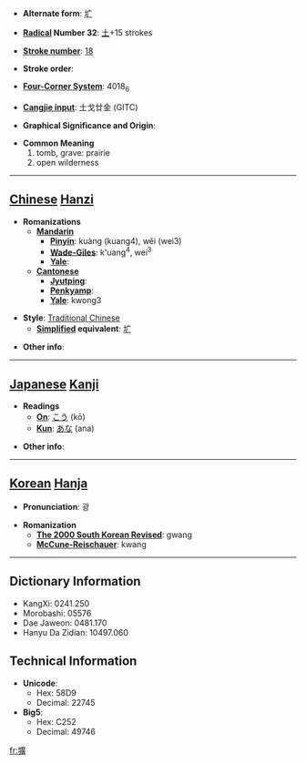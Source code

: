 * '''Alternate form''': [[圹]]

* '''[[Wiktionary:Chinese radical index| Radical]] Number 32''': [[Wiktionary:Chinese radical index 土|土]]+15 strokes

* '''[[Wiktionary:Chinese total strokes index|Stroke number]]''': [[Wiktionary:Chinese total strokes index 18|18]]

* '''Stroke order''': 

* '''[[Wiktionary:Chinese four corner index|Four-Corner System]]''': 4018<sub>6</sub>

* '''[[Wiktionary:Chinese Cangjie index|Cangjie input]]''': 土戈廿金 (GITC)

* '''Graphical Significance and Origin''': 

* '''Common Meaning'''
*#tomb, grave: prairie
*# open wilderness


----

== [[Chinese]] [[Hanzi]] ==

* '''Romanizations'''
** '''[[Mandarin]]'''
*** '''[[Pinyin]]''': kuàng (kuang4), wěi (wei3)
*** '''[[Wade-Giles]]''': k'uang<sup>4</sup>, wei<sup>3</sup>
*** '''[[Yale]]''': 
** '''[[Cantonese]]'''
*** '''[[Jyutping]]''':
*** '''[[Penkyamp]]''': 
*** '''[[Yale]]''': kwong3

* '''Style''': [[Traditional Chinese]] 
** '''[[Simplified Chinese|Simplified]] equivalent''': [[圹]]

* '''Other info''': 

----

== [[Japanese]] [[Kanji]] ==

* '''Readings'''
** '''[[On]]''': [[こう]] (kō)
** '''[[Kun]]''': [[あな]] (ana)

* '''Other info''':  

----

== [[Korean]] [[Hanja]] ==

* '''Pronunciation''': 광

* '''Romanization'''
** '''[[The 2000 South Korean Revised Romanization|The 2000 South Korean Revised]]''': gwang
** '''[[McCune-Reischauer]]''': kwang

----

== Dictionary Information ==

* KangXi: 0241.250
* Morobashi: 05576
* Dae Jaweon: 0481.170
* Hanyu Da Zidian: 10497.060

== Technical Information ==

* '''Unicode''':
** Hex: 58D9
** Decimal: 22745
* '''Big5''':
** Hex: C252
** Decimal: 49746

[[fr:壙]]